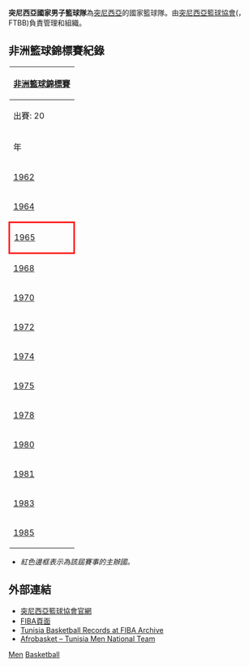 {{Infobox national basketball team
| country = 突尼西亞{{flagicon|TUN}}
| country_alt= تونس
| coach = [[Dirk_Bauermann|Dirk Bauermann]]
| fiba_ranking = 28 {{increase}}2
| team colours =  
| joined_fiba = 1956
| logo = Flag of Tunisia.svg
| logo_width = 120px
| fiba_zone = 非洲籃球協會
| national_fed = [[突尼西亞籃球協會|FTBB]]
| oly_appearances = 1
| oly_medals = None
| wc_appearances = 2
| wc_medals = None
| zone_championship = [[非洲籃球錦標賽|非洲籃球錦標賽]]
| zone_appearances = 23
| zone_medals = [[File:Gold_medal_africa.svg|16px]] ''金牌:'' [[2011年非洲籃球錦標賽|2011]], [[2017年非洲籃球錦標賽|2017]], [[2021年非洲籃球錦標賽|2021]]<br />[[File:Silver_medal_africa.svg|16px]] ''銀牌:'' [[1965年非洲籃球錦標賽|1965]]<br />[[File:Bronze_medal_africa.svg|16px]] ''銅牌:'' [[1970年非洲籃球錦標賽|1970]], [[1974年非洲籃球錦標賽|1974]], [[2009年非洲籃球錦標賽|2009]], [[2015年非洲籃球錦標賽|2015]]
|h_pattern_b=_tunisia
|h_body=ffffff
|h_shorts=ffffff
|h_pattern_s=_redsides|
|a_pattern_b=_tunisia2
|a_body=ff0000
|a_shorts=ff0000
|a_pattern_s=_whitesides|
}}
'''突尼西亞國家男子籃球隊'''為[[突尼西亞|突尼西亞]]的國家籃球隊。由[[突尼西亞籃球協會|突尼西亞籃球協會]]({{lang-ar|الجامعة التونسية لكرة السلة}}，FTBB)負責管理和組織。

==非洲籃球錦標賽紀錄==

{| class="wikitable" style="text-align: center;font-size:100%;"
!colspan=10|[[非洲籃球錦標賽|非洲籃球錦標賽]]
|-
!colspan=10|出賽: 20
|-
!年
!排名
!width="1%" rowspan="48"|
!年
!排名
!width="1%" rowspan="48"|
!年
!排名
|-
|[[1962年非洲籃球錦標賽|1962]] || ''沒有參加''
|style="border: 3px solid red"|[[1987|1987]] || 第5名
|[[2013年非洲籃球錦標賽|2013]] || 第9名
|-
|[[1964年非洲籃球錦標賽|1964]] || 第4名
|[[1989年非洲籃球錦標賽|1989]] || 第8名
|bgcolor=cc9966 style="border: 3px solid red"|[[2015年非洲籃球錦標賽|2015]] ||bgcolor=cc9966|季軍
|-
|bgcolor=silver style="border: 3px solid red"|[[1965|1965]] ||bgcolor=silver|亞軍
|[[1992年非洲籃球錦標賽|1992]] || 第7名
|bgcolor=gold style="border: 3px solid red"|[[2017年非洲籃球錦標賽|2017]] || bgcolor=gold|'''冠軍'''
|-
|[[1968年非洲籃球錦標賽|1968]] || ''沒有參加''
|[[1993年非洲籃球錦標賽|1993]] || 第8名
|bgcolor=gold|[[2021年非洲籃球錦標賽|2021]] || bgcolor=gold|'''冠軍'''
|-
|bgcolor=cc9966|[[1970|1970]] ||bgcolor=cc9966| 季軍
|[[1995年非洲籃球錦標賽|1995]] ||align=center rowspan=2 colspan=2|''沒有參加''
| ||
|-
|[[1972年非洲籃球錦標賽|1972]] || 第5名
|[[1997年非洲籃球錦標賽|1997]]
| ||
|-
|bgcolor=cc9966|[[1974|1974]] ||bgcolor=cc9966| 季軍
|[[1999年非洲籃球錦標賽|1999]] || 第5名
| ||
|-
|[[1975年非洲籃球錦標賽|1975]] || 第5名
|[[2001年非洲籃球錦標賽|2001]] || 第4名
| ||
|-
|[[1978年非洲籃球錦標賽|1978]] ||align=center rowspan=2 colspan=2|''沒有參加''
|[[2003年非洲籃球錦標賽|2003]] || 第6名
| ||
|-
|[[1980年非洲籃球錦標賽|1980]]
|[[2005年非洲籃球錦標賽|2005]] || 第8名
| ||
|-
|[[1981年非洲籃球錦標賽|1981]] || 第6名
|[[2007年非洲籃球錦標賽|2007]] || 第6名
| ||
|-
|[[1983年非洲籃球錦標賽|1983]] || ''沒有參加''
|bgcolor=cc9966|[[2009年非洲籃球錦標賽|2009]] ||bgcolor=cc9966|季軍
| ||
|-
|[[1985年非洲籃球錦標賽|1985]] || 第8名
|bgcolor=gold|[[2011年非洲籃球錦標賽|2011]] || bgcolor=gold|'''冠軍'''
| ||
|}

*''紅色邊框表示為該屆賽事的主辦國。''

==外部連結==
*[http://www.ftbb.org.tn/ 突尼西亞籃球協會官網]
*[http://www.fiba.com/pages/eng/fc/FIBA/fibaStru/nfLeag/nfProf.asp?nationalFederationNumber=375 FIBA頁面]
*[http://fiba.com/pages/eng/fa/p/rpp//tid/375/_//teams.html Tunisia Basketball Records at FIBA Archive]
*[http://www.afrobasket.com/Tunisia/basketball-National-Team.asp Afrobasket – Tunisia Men National Team]

{{bb start}}
{{2010年世界籃球錦標賽}}
{{bb end}}

{{DEFAULTSORT:Tunisia National Basketball Team}}
[[Category:突尼西亞國家籃球隊|Men]]
[[Category:突尼西亞體育國家隊|Basketball]]